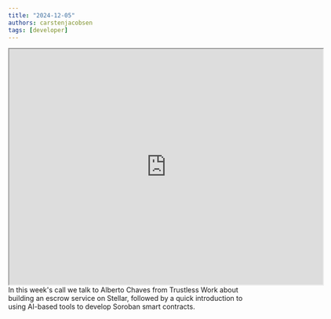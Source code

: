 ```yaml
---
title: "2024-12-05"
authors: carstenjacobsen
tags: [developer]
---
```


<iframe
  src="https://www.youtube.com/embed/UCYfq-RuQkY?si=MLvMMTM7MrvNw9oy"
  width="640"
  height="480"
  allow="autoplay"
></iframe>
<br />
In this week's call we talk to Alberto Chaves from Trustless Work about building
an escrow service on Stellar, followed by a quick introduction to using AI-based
tools to develop Soroban smart contracts.
